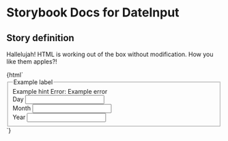 

# Storybook Docs for DateInput

<Meta title="govtnz-import/DateInput" />

## Story definition

Hallelujah! HTML is working out of the box without modification.
How you like them apples?!

<Preview>
  <Story name="DateInput" height="100px">
    {html`
      <div class="g-dateInput-form-group">
        <fieldset class="g-dateInput-fieldset" role="group">
          <legend class="g-dateInput-fieldset__legend">Example label</legend>
          <span class="g-dateInput-hint"> Example hint </span>
          <span class="g-dateInput-error-message">
            <span class="g-dateInput-visually-hidden">Error: </span> Example
            error
          </span>
          <div class="g-dateInput">
            <div class="g-dateInput__item">
              <div class="g-dateInput-form-group">
                <label class="g-dateInput-label g-dateInput__label">
                  Day
                </label>
                <input
                  class="g-dateInput-input g-dateInput__input g-dateInput-input--width-2"
                  maxlength="2"
                  name="example"
                  pattern="[0-9]*"
                  type="text"
                  autocomplete="example"
                />
              </div>
            </div>
            <div class="g-dateInput__item">
              <div class="g-dateInput-form-group">
                <label class="g-dateInput-label g-dateInput__label">
                  Month
                </label>
                <input
                  class="g-dateInput-input g-dateInput__input g-dateInput-input--width-2"
                  maxlength="2"
                  name="example"
                  pattern="[0-9]*"
                  type="text"
                  autocomplete="example"
                />
              </div>
            </div>
            <div class="g-dateInput__item">
              <div class="g-dateInput-form-group">
                <label class="g-dateInput-label g-dateInput__label">
                  Year
                </label>
                <input
                  class="g-dateInput-input g-dateInput__input g-dateInput-input--width-4"
                  maxlength="4"
                  name="example"
                  pattern="[0-9]*"
                  type="text"
                  autocomplete="example"
                />
              </div>
            </div>
          </div>
        </fieldset>
      </div>
    `}
  </Story>
</Preview>
